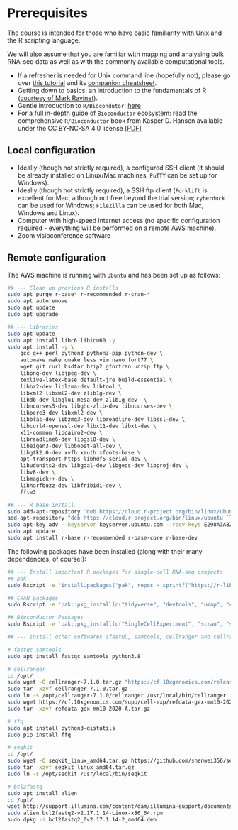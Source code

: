 # Prerequisites {-}

The course is intended for those who have basic familiarity with Unix and 
the R scripting language.

We will also assume that you are familiar with mapping and analysing bulk 
RNA-seq data as well as with the commonly available computational tools.

* If a refresher is needed for Unix command line (hopefully not), please go over [this tutorial](https://ryanstutorials.net/linuxtutorial/) and its [companion cheatsheet](https://ryanstutorials.net/linuxtutorial/cheatsheet.php).
* Getting down to basics: an introduction to the fundamentals of R ([courtesy of Mark Ravinet](markravinet.github.io/Introduction.html)).
* Gentle introduction to `R/Biocondutor`: [here](https://bioconductor.github.io/BiocWorkshops/introduction-to-bioconductor-annotation-resources.html)
* For a full in-depth guide of `Bioconductor` ecosystem: read the comprehensive `R/Bioconductor` book from Kasper D. Hansen available under the CC BY-NC-SA 4.0 license [[PDF]](/{{<myPackageUrl>}}docs/bioconductor.pdf)

## Local configuration 

* Ideally (though not strictly required), a configured SSH client (it should be already installed on Linux/Mac machines, `PuTTY` can be set up for Windows). 
* Ideally (though not strictly required), a SSH ftp client (`Forklift` is excellent for Mac, although not free beyond the trial version; `cyberduck` can be used for Windows; `FileZilla` can be used for both Mac, Windows and Linux).
* Computer with high-speed internet access (no specific configuration required - everything will be performed on a remote AWS machine). 
* Zoom visioconference software

## Remote configuration 

The AWS machine is running with `Ubuntu` and has been set up as follows:

```sh
## --- Clean up previous R installs
sudo apt purge r-base* r-recommended r-cran-*
sudo apt autoremove
sudo apt update
sudo apt upgrade

## --- Libraries
sudo apt update
sudo apt install libc6 libicu60 -y 
sudo apt install -y \
    gcc g++ perl python3 python3-pip python-dev \
    automake make cmake less vim nano fort77 \
    wget git curl bsdtar bzip2 gfortran unzip ftp \
    libpng-dev libjpeg-dev \
    texlive-latex-base default-jre build-essential \
    libbz2-dev liblzma-dev libtool \
    libxml2 libxml2-dev zlib1g-dev \
    libdb-dev libglu1-mesa-dev zlib1g-dev  \
    libncurses5-dev libghc-zlib-dev libncurses-dev \
    libpcre3-dev libxml2-dev \
    libblas-dev libzmq3-dev libreadline-dev libssl-dev \
    libcurl4-openssl-dev libx11-dev libxt-dev \
    x11-common libcairo2-dev \
    libreadline6-dev libgsl0-dev \
    libeigen3-dev libboost-all-dev \
    libgtk2.0-dev xvfb xauth xfonts-base \
    apt-transport-https libhdf5-serial-dev \
    libudunits2-dev libgdal-dev libgeos-dev libproj-dev \
    libv8-dev \
    libmagick++-dev \
    libharfbuzz-dev libfribidi-dev \
    fftw3

## --- R base install 
sudo add-apt-repository 'deb https://cloud.r-project.org/bin/linux/ubuntu bionic-cran40/'
add-apt-repository "deb https://cloud.r-project.org/bin/linux/ubuntu `lsb_release -cs` -cran40/"
sudo apt-key adv --keyserver keyserver.ubuntu.com --recv-keys E298A3A825C0D65DFD57CBB651716619E084DAB9
sudo apt update
sudo apt install r-base r-recommended r-base-core r-base-dev
```

The following packages have been installed (along with their many dependencies, of course!): 

```sh
## --- Install important R packages for single-cell RNA-seq projects
## pak 
sudo Rscript -e 'install.packages("pak", repos = sprintf("https://r-lib.github.io/p/pak/stable/%s/%s/%s", .Platform$pkgType, R.Version()$os, R.Version()$arch))'

## CRAN packages
sudo Rscript -e 'pak::pkg_install(c("tidyverse", "devtools", "umap", "corrplot", "gam", "ggbeeswarm", "ggthemes", "Matrix", "zeallot", "fossil", "rgl", "BiocManager", "Seurat", "rliger", "Signac", "multtest", "metap"))'

## Bioconductor Packages
sudo Rscript -e 'pak::pkg_install(c("SingleCellExperiment", "scran", "scater", "batchelor", "DropletUtils", "AUCell", "plyranges", "ggraph", "clustree", "celldex", "SingleR", "slingshot", "tradeSeq", "velociraptor", "BUSpaRse", "org.Mm.eg.db", "org.Hs.eg.db", "destiny", "TENxPBMCData", "scRNAseq", "scDblFinder", "chromVAR", "EnsDb.Hsapiens.v75"))'

## --- Install other softwares (fastQC, samtools, cellranger and cellranger indexes, ffq)

# fastqc samtools
sudo apt install fastqc samtools python3.8

# cellranger
cd /opt/
sudo wget -O cellranger-7.1.0.tar.gz "https://cf.10xgenomics.com/releases/cell-exp/cellranger-7.1.0.tar.gz?Expires=1685143014&Policy=eyJTdGF0ZW1lbnQiOlt7IlJlc291cmNlIjoiaHR0cHM6Ly9jZi4xMHhnZW5vbWljcy5jb20vcmVsZWFzZXMvY2VsbC1leHAvY2VsbHJhbmdlci03LjEuMC50YXIuZ3oiLCJDb25kaXRpb24iOnsiRGF0ZUxlc3NUaGFuIjp7IkFXUzpFcG9jaFRpbWUiOjE2ODUxNDMwMTR9fX1dfQ__&Signature=aD0ZgbtDMNwI4C62fEuZ0ppBoTm-wAiQ~d9KWtWinvv5G9LdyRzJXED98eMrJg07yCHfnbCd8v7owzUVoZvDW1-pgmpOjpd2qLiaCQuaWsWGKgxJ4MtyPAl0Oi~0zRnGLwsFk1geDPxDBZVH9OBIrQsG3aNlApBxhxw4u6yYUT62PXtu2OjRQ-PieGlvH7TFbr-JjkpUpR-YEcQ6i0ORrdLxNt9HzeZX9s6s0dJ~NybRywBZI89KEoseyN6LZU13vtHl9BtPGIeA1Hwvpb2A1xsO5ueql3palHsT5Lnf7lY9QwXH4FECVAAoMCI8eP2dXHKtliJy0y~xLKVPEnSgGw__&Key-Pair-Id=APKAI7S6A5RYOXBWRPDA"
sudo tar -xzvf cellranger-7.1.0.tar.gz
sudo ln -s /opt/cellranger-7.1.0/cellranger /usr/local/bin/cellranger
sudo wget https://cf.10xgenomics.com/supp/cell-exp/refdata-gex-mm10-2020-A.tar.gz
sudo tar -xzvf refdata-gex-mm10-2020-A.tar.gz

# ffq
sudo apt install python3-distutils
sudo pip install ffq

# seqkit
cd /opt/
sudo wget -O seqkit_linux_amd64.tar.gz https://github.com/shenwei356/seqkit/releases/download/v2.4.0/seqkit_linux_amd64.tar.gz
sudo tar -xzvf seqkit_linux_amd64.tar.gz
sudo ln -s /opt/seqkit /usr/local/bin/seqkit

# bcl2fastq
sudo apt install alien
cd /opt/
wget http://support.illumina.com/content/dam/illumina-support/documents/downloads/software/bcl2fastq/bcl2fastq2-v2.17.1.14-Linux-x86_64.rpm
sudo alien bcl2fastq2-v2.17.1.14-Linux-x86_64.rpm
sudo dpkg -i bcl2fastq2_0v2.17.1.14-2_amd64.deb
```

